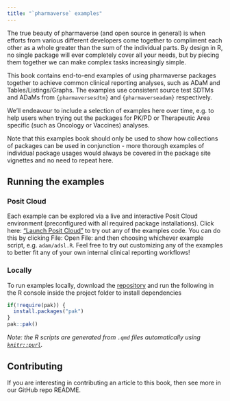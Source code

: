 ```yaml
---
title: "`pharmaverse` examples"
---
```


The true beauty of pharmaverse (and open source in general) is when efforts from
various different developers come together to compliment each other as a whole
greater than the sum of the individual parts. By design in R, no single package
will ever completely cover all your needs, but by piecing them together we can
make complex tasks increasingly simple.

This book contains end-to-end examples of using pharmaverse packages together to
achieve common clinical reporting analyses, such as ADaM and Tables/Listings/Graphs.
The examples use consistent source test SDTMs and ADaMs from `{pharmaversesdtm}`
and `{pharmaverseadam}` respectively.

We'll endeavour to include a selection of examples here over time, e.g. to help
users when trying out the packages for PK/PD or Therapeutic Area specific
(such as Oncology or Vaccines) analyses.

Note that this examples book should only be used to show how collections of
packages can be used in conjunction - more thorough examples of individual
package usages would always be covered in the package site vignettes and no
need to repeat here.

## Running the examples

### Posit Cloud
Each example can be explored via a live and interactive Posit Cloud environment
(preconfigured with all required package installations).
Click here: ["Launch Posit Cloud"](https://posit.cloud/content/7279124) to
try out any of the examples code.
You can do this by clicking File: Open File: and then choosing whichever example script,
e.g. `adam/adsl.R`. 
Feel free to try out customizing any of the examples to better fit any of
your own internal clinical reporting workflows!

### Locally
To run examples locally, download the [repository](https://github.com/pharmaverse/examples) and run the following in the R console inside the project folder to install dependencies

```r
if(!require(pak)) {
  install.packages("pak")
}
pak::pak()
```
*Note: the R scripts are generated from `.qmd` files automatically using [`knitr::purl`](https://bookdown.org/yihui/rmarkdown-cookbook/purl.html).*

## Contributing
If you are interesting in contributing an article to this book, then
see more in our GitHub repo README.

